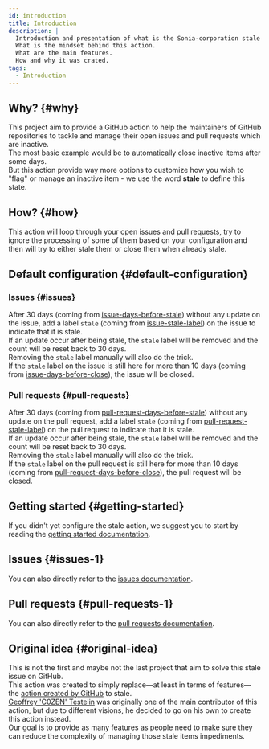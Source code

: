```yaml
---
id: introduction
title: Introduction
description: |
  Introduction and presentation of what is the Sonia-corporation stale action.
  What is the mindset behind this action.
  What are the main features.
  How and why it was crated.
tags:
  - Introduction
---
```


## Why? {#why}

This project aim to provide a GitHub action to help the maintainers of GitHub repositories to tackle and manage their open issues and pull requests which are inactive.  
The most basic example would be to automatically close inactive items after some days.  
But this action provide way more options to customize how you wish to "flag" or manage an inactive item - we use the word **stale** to define this state.

## How? {#how}

This action will loop through your open issues and pull requests, try to ignore the processing of some of them based on your configuration and then will try to either stale them or close them when already stale.

## Default configuration {#default-configuration}

### Issues {#issues}

After 30 days (coming from [issue-days-before-stale](issues/inputs/issue-days-before-stale-input)) without any update on the issue, add a label `stale` (coming from [issue-stale-label](issues/inputs/issue-stale-label-input)) on the issue to indicate that it is stale.  
If an update occur after being stale, the `stale` label will be removed and the count will be reset back to 30 days.  
Removing the `stale` label manually will also do the trick.  
If the `stale` label on the issue is still here for more than 10 days (coming from [issue-days-before-close](issues/inputs/issue-days-before-close-input)), the issue will be closed.

### Pull requests {#pull-requests}

After 30 days (coming from [pull-request-days-before-stale](pull-requests/inputs/pull-request-days-before-stale-input)) without any update on the pull request, add a label `stale` (coming from [pull-request-stale-label](pull-requests/inputs/pull-request-stale-label-input)) on the pull request to indicate that it is stale.  
If an update occur after being stale, the `stale` label will be removed and the count will be reset back to 30 days.  
Removing the `stale` label manually will also do the trick.  
If the `stale` label on the pull request is still here for more than 10 days (coming from [pull-request-days-before-close](pull-requests/inputs/pull-request-days-before-close-input)), the pull request will be closed.

## Getting started {#getting-started}

If you didn't yet configure the stale action, we suggest you to start by reading the [getting started documentation](getting-started/workflow-creation).

## Issues {#issues-1}

You can also directly refer to the [issues documentation](issues/inputs/all-issues-inputs).

## Pull requests {#pull-requests-1}

You can also directly refer to the [pull requests documentation](pull-requests/inputs/all-pull-requests-inputs).

## Original idea {#original-idea}

This is not the first and maybe not the last project that aim to solve this stale issue on GitHub.  
This action was created to simply replace—at least in terms of features—the [action created by GitHub](https://github.com/actions/stale) to stale.  
[Geoffrey 'C0ZEN' Testelin](https://github.com/C0ZEN) was originally one of the main contributor of this action, but due to different visions, he decided to go on his own to create this action instead.  
Our goal is to provide as many features as people need to make sure they can reduce the complexity of managing those stale items impediments.
